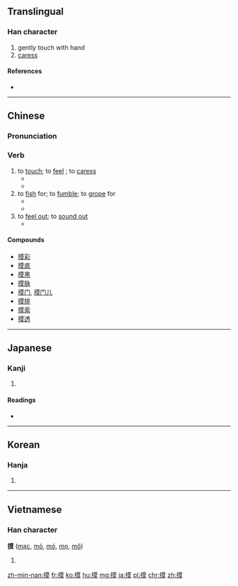 ==Translingual==

===Han character===
{{Han char|rn=64|rad=手|as=11|sn=14|four=5403<sub>4</sub>|canj=手廿日大 (QTAK)}}

# gently touch with hand
# [[caress]]

====References====
* {{Han ref|kx=0452.050|dkj=12644|dj=0802.090|hdz=31929.040|uh=6478|ud=25720|bh=BA4E|bd=47694}}

----
==Chinese==
{{zh-forms}}

===Pronunciation===
{{zh-pron
|m=mō
|c=mo2, mok3
|h=pfs=miâ
|mn=bong/mo͘
|cat=v
}}

===Verb===
{{zh-verb}}

# to [[touch]]; to [[feel]] {{qualifier|with the hand}}; to [[caress]]
#* {{zh-usex|這 紙 摸 起來 很 粗糙。|This paper '''feels''' rough.|link=y}}
#* {{zh-usex|他 '''摸''' 了 '''摸''' 男孩 的 額頭，燒 得 燙 手。|He '''touched''' the boy's forehead. It was burning hot.|link=y}}  
# to [[fish]] for; to [[fumble]]; to [[grope]] for
#* {{zh-usex|他 把手 伸 進 上衣 口袋 '''裡''' 摸 鑰匙。|He '''dug into''' his coat pocket for his keys.|link=y}}
#* {{zh-usex|他 在 黑暗 中 到處 瞎 '''摸''' 找 另一 隻 襪子。|He '''groped''' around in the dark for his other sock.|link=y}}  
# to [[feel out]]; to [[sound out]]
#* {{zh-usex|我 簡直 '''摸''' 不 透 他。|I just can't '''figure him out'''.|link=y}}
  
====Compounds====
{{der-top|Compounds}}
* [[摸彩]]
* [[摸底]]
* [[摸黑]]
* [[摸脉]]
* [[摸门]], [[摸门儿]]
* [[摸排]]
* [[摸索]]
* [[摸透]]
{{der-bottom}}

----

==Japanese==

===Kanji===
{{ja-kanji|grade=|rs=手11}}

# {{defn|lang=ja|sort=手11}}

====Readings====
* {{ja-readings|on=[[も]] (mo), [[ばく]] (baku), [[ぼ]] (bo)|kun=[[さぐる]] (saguru), [[とる]] (toru), [[うつす]] (utsusu)}}

----

==Korean==

===Hanja===
{{ko-hanja|hangeul=모|eumhun=|rv=mo|mr=mo|y=mo}}

# {{defn|lang=ko|sort=手11}}

----

==Vietnamese==

===Han character===
'''摸''' ([[mạc]], [[mò]], [[mó]], [[mọ]], [[mô]])

# {{defn|lang=vi}}

[[zh-min-nan:摸]]
[[fr:摸]]
[[ko:摸]]
[[hu:摸]]
[[mg:摸]]
[[ja:摸]]
[[pl:摸]]
[[chr:摸]]
[[zh:摸]]